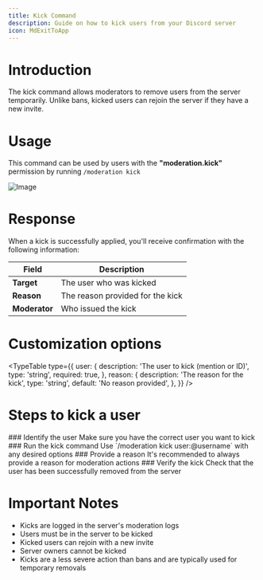 ```yaml
---
title: Kick Command
description: Guide on how to kick users from your Discord server
icon: MdExitToApp
---
```


# Introduction

The kick command allows moderators to remove users from the server temporarily. Unlike bans, kicked users can rejoin the server if they have a new invite.

# Usage

This command can be used by users with the **"moderation.kick"** permission by running `/moderation kick`

![Image](/moderation-kick.png)

# Response

When a kick is successfully applied, you'll receive confirmation with the following information:

| Field             | Description                                                                  |
|-------------------|------------------------------------------------------------------------------|
| **Target**        | The user who was kicked                                                      |
| **Reason**        | The reason provided for the kick                                             |
| **Moderator**     | Who issued the kick                                                          |

# Customization options

<TypeTable
  type={{
    user: {
      description: 'The user to kick (mention or ID)',
      type: 'string',
      required: true,
    },
    reason: {
      description: 'The reason for the kick',
      type: 'string',
      default: 'No reason provided',
    },
  }}
/>

# Steps to kick a user

<Steps>
 <Step>
### Identify the user
Make sure you have the correct user you want to kick
 </Step>
 <Step>
### Run the kick command
Use `/moderation kick user:@username` with any desired options
 </Step>
 <Step>
### Provide a reason
It's recommended to always provide a reason for moderation actions
 </Step>
 <Step>
### Verify the kick
Check that the user has been successfully removed from the server
 </Step>
</Steps>

# Important Notes

- Kicks are logged in the server's moderation logs
- Users must be in the server to be kicked
- Kicked users can rejoin with a new invite
- Server owners cannot be kicked
- Kicks are a less severe action than bans and are typically used for temporary removals 